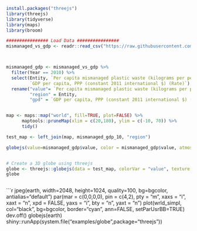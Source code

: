 ```r
install.packages("threejs")
library(threejs)
library(tidyverse)
library(maps)
library(broom)
```

```r
################ Load Data ################
mismanaged_vs_gdp <- readr::read_csv("https://raw.githubusercontent.com/rfordatascience/tidytuesday/master/data/2019/2019-05-21/per-capita-mismanaged-plastic-waste-vs-gdp-per-capita.csv")



mismanaged_gdp <- mismanaged_vs_gdp %>%
  filter(Year == 2010) %>%
  select(Entity, `Per capita mismanaged plastic waste (kilograms per person per day)`,
         `GDP per capita, PPP (constant 2011 international $) (Rate)`) %>%
  rename("value"= `Per capita mismanaged plastic waste (kilograms per person per day)`,
         "region" = Entity,
         "gpd" = `GDP per capita, PPP (constant 2011 international $) (Rate)`)


map <- maps::map("world", fill=TRUE, plot=FALSE) %>%
      maptools::pruneMap(xlim = c(20,180), ylim = c(-10, 70)) %>%
      tidy()

test_map <- left_join(map, mismanaged_gdp_10, "region")

globejs(value=mismanaged_gdp$value, color = mismanaged_gdp$value, atmosphere=TRUE)


# Create a 3D globe using threejs
globe <- threejs::globejs(data = test_map, colorVar = "value", texture = NA, atmosphere = TRUE)
globe



```


```r

jpeg(earth, width=2048, height=1024, quality=100, bg=bgcolor, antialias="default")
par(mar = c(0,0,0,0), pin = c(4,2), pty = "m",  xaxs = "i",
    xaxt = "n",       xpd = FALSE,  yaxs = "i", bty = "n", yaxt = "n")
plot(wrld_simpl, col="black", bg=bgcolor, border="cyan", ann=FALSE,
     setParUsrBB=TRUE)
dev.off()
globejs(earth)
shiny::runApp(system.file("examples/globe",package="threejs"))


